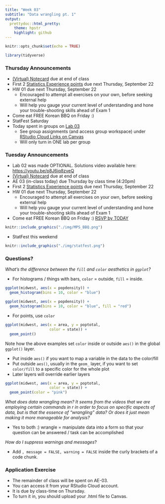 ```yaml
---
title: "Week 03"
subtitle: "Data wrangling pt. 1"
output: 
  prettydoc::html_pretty:
    theme: hpstr
    highlight: github
---
```


```r
knitr::opts_chunk$set(echo = TRUE)
```

```r
library(tidyverse)
```


### Thursday Announcements

- [(Virtual) Notecard](https://forms.gle/hQ7Bh9nLsXmybmVC7) due at end of class
- First 2 [Statistics Experience points](https://kgfitzgerald.github.io/APU_MATH_250/hw/se-01.html) due next Thursday, September 22
- HW 01 due next Thursday, September 22
    + Encouraged to attempt all exercises on your own, before seeking external help
    + Will help you gauge your current level of understanding and hone your trouble-shooting skills ahead of Exam 1
- Come eat FREE Korean BBQ on Friday :)
- StatFest Saturday
- Today spent in groups on [Lab 03](https://kgfitzgerald.github.io/APU_MATH_250/labs/lab-03-college-majors.html)
    + See group assignments (and access group workspace) under [RStudio Cloud Links on Canvas](https://canvas.apu.edu/courses/42480/pages/rstudio-cloud-links)
    + Will only turn in ONE lab per group

### Tuesday Announcements

- Lab 02 was made OPTIONAL. Solutions video available here: [https://youtu.be/p8J6iq8zveQ](https://youtu.be/p8J6iq8zveQ)
- [(Virtual) Notecard](https://forms.gle/hQ7Bh9nLsXmybmVC7) due at end of class
- AE 03 (in-class today) due Thursday by class time (4:20pm)
- First 2 [Statistics Experience points](https://kgfitzgerald.github.io/APU_MATH_250/hw/se-01.html) due next Thursday, September 22
- HW 01 due next Thursday, September 22
    + Encouraged to attempt all exercises on your own, before seeking external help
    + Will help you gauge your current level of understanding and hone your trouble-shooting skills ahead of Exam 1
- Come eat FREE Korean BBQ on Friday :) [RSVP by TODAY](https://docs.google.com/forms/d/e/1FAIpQLSfzw03iPz-aeh-TWGPApRBD980MfawKOK6h87lYEj8TlZlgfA/viewform)

```r
knitr::include_graphics("./img/MPS_BBQ.png")
```

- StatFest this weekend 

```r
knitr::include_graphics("./img/statfest.png")
```

### Questions?

*What's the difference between the `fill` and `color` aesthetics in `ggplot`?*

+ For histograms / things with bars, `color` = outside, `fill` = inside.
```r
ggplot(midwest, aes(x = popdensity)) +
  geom_histogram(bins = 10, color = "blue")

ggplot(midwest, aes(x = popdensity)) +
  geom_histogram(bins = 10, color = "blue", fill = "red")
```

+ For points, use `color`
```r
ggplot(midwest, aes(x = area, y = poptotal, 
                    color = state)) +
  geom_point()
```

Note how the above examples set `color` inside or outside `aes()` in the global `ggplot()` layer.

+ Put inside `aes()` if you want to map a variable in the data to the color/fill
+ Put outside `aes()`, usually in the `geom_` layer, if you want to set `color/fill` to a specific color for the whole plot
+ Later layers will override earlier layers

```r
ggplot(midwest, aes(x = area, y = poptotal, 
                    color = state)) +
  geom_point(color = "pink")
```

*What does data wrangling mean? It seems from the videos that we are employing certain commands in r in order to focus on specific aspects of data, but is that the essence of "wrangling" data? Or does it just mean making it more manageable for analysis?*

+ Yes to both :) wrangle = manipulate data into a form so that your question can be answered / task can be accomplished

*How do I suppress warnings and messages*?

+ Add `, message = FALSE, warning = FALSE` inside the curly brackets of a code chunk. 

### Application Exercise

- The remainder of class will be spent on AE-03. 
- You can access it from your RStudio Cloud account. 
- It is due by class-time on Thursday. 
- To turn it in, you should upload your .html file to Canvas.